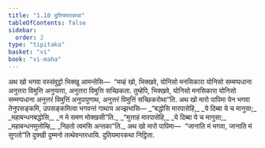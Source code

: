 ```yaml
---
title: "1.10 दुतियमारकथा"
tableOfContents: false
sidebar:
  order: 2
type: "tipitaka"
basket: "vi"
book: "vi-maha"
---
```



<DynamicBreadcrumb />

<Division number="35" book="vi-maha">

<Paragraph number="147" book="vi-maha">
अथ खो भगवा वस्संवुट्ठो भिक्खू आमन्तेसि—  “मय्हं खो, भिक्खवे, योनिसो मनसिकारा योनिसो सम्मप्पधाना अनुत्तरा विमुत्ति अनुप्पत्ता, अनुत्तरा विमुत्ति सच्छिकता. तुम्हेपि, भिक्खवे, योनिसो मनसिकारा योनिसो सम्मप्पधाना अनुत्तरं विमुत्तिं अनुपापुणाथ, अनुत्तरं विमुत्तिं सच्छिकरोथा”ति. अथ खो मारो पापिमा येन भगवा तेनुपसङ्कमि, उपसङ्कमित्वा भगवन्तं गाथाय अज्झभासि—
</Paragraph>

<Paragraph number="148" type="verses" book="vi-maha">
_“बद्धोसि मारपासेहि,_  
_ये दिब्बा ये च मानुसा;_  
_महाबन्धनबद्धोसि,_  
_न मे समण मोक्खसी”ति._  

</Paragraph>

<Paragraph number="149" type="verses" book="vi-maha">
_“मुत्ताहं मारपासेहि,_  
_ये दिब्बा ये च मानुसा;_  
_महाबन्धनमुत्तोम्हि,_  
_निहतो त्वमसि अन्तका”ति._  

</Paragraph>

<Paragraph number="150" book="vi-maha">
अथ खो मारो पापिमा—  “जानाति मं भगवा, जानाति मं सुगतो”ति दुक्खी दुम्मनो तत्थेवन्तरधायि.

</Paragraph>
</Division>

<Paragraph number="151" type="center" book="vi-maha">
दुतियमारकथा निट्ठिता.
</Paragraph>